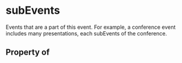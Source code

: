   

# subEvents

Events that are a part of this event. For example, a conference event includes many presentations, each subEvents of the conference.

## Property of



